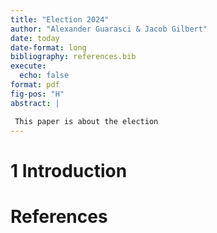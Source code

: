 ```yaml
---
title: "Election 2024"
author: "Alexander Guarasci & Jacob Gilbert"
date: today
date-format: long
bibliography: references.bib
execute:
  echo: false
format: pdf
fig-pos: "H"
abstract: |

 This paper is about the election
---
```




# 1 Introduction



# References


